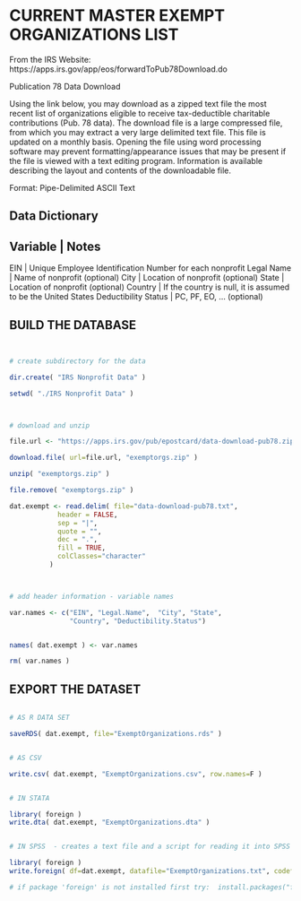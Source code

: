 # CURRENT MASTER EXEMPT ORGANIZATIONS LIST

From the IRS Website: https://apps.irs.gov/app/eos/forwardToPub78Download.do

Publication 78 Data Download

Using the link below, you may download as a zipped text file the most recent list of organizations eligible to receive tax-deductible charitable contributions (Pub. 78 data). The download file is a large compressed file, from which you may extract a very large delimited text file. This file is updated on a monthly basis. Opening the file using word processing software may prevent formatting/appearance issues that may be present if the file is viewed with a text editing program. Information is available describing the layout and contents of the downloadable file.

Format: Pipe-Delimited ASCII Text


## Data Dictionary

Variable | Notes
-----------------
EIN      | Unique Employee Identification Number for each nonprofit
Legal Name  |  Name of nonprofit (optional)
City        |  Location of nonprofit (optional)
State       |  Location of nonprofit (optional)
Country      |  If the country is null, it is assumed to be the United States
Deductibility Status  | PC, PF, EO, ...  (optional)





## BUILD THE DATABASE


```R 


# create subdirectory for the data

dir.create( "IRS Nonprofit Data" )

setwd( "./IRS Nonprofit Data" )



# download and unzip

file.url <- "https://apps.irs.gov/pub/epostcard/data-download-pub78.zip"

download.file( url=file.url, "exemptorgs.zip" )

unzip( "exemptorgs.zip" )

file.remove( "exemptorgs.zip" )

dat.exempt <- read.delim( file="data-download-pub78.txt", 
            header = FALSE, 
            sep = "|", 
            quote = "",
            dec = ".", 
            fill = TRUE,  
            colClasses="character"
          )



# add header information - variable names

var.names <- c("EIN", "Legal.Name",  "City", "State", 
               "Country", "Deductibility.Status")


names( dat.exempt ) <- var.names

rm( var.names )

```



## EXPORT THE DATASET

```R

# AS R DATA SET

saveRDS( dat.exempt, file="ExemptOrganizations.rds" )


# AS CSV

write.csv( dat.exempt, "ExemptOrganizations.csv", row.names=F )


# IN STATA

library( foreign )
write.dta( dat.exempt, "ExemptOrganizations.dta" )


# IN SPSS  - creates a text file and a script for reading it into SPSS

library( foreign )
write.foreign( df=dat.exempt, datafile="ExemptOrganizations.txt", codefile="CodeToLoadDataInSPSS.txt", package="SPSS" )

# if package 'foreign' is not installed first try:  install.packages("foreign")

```


